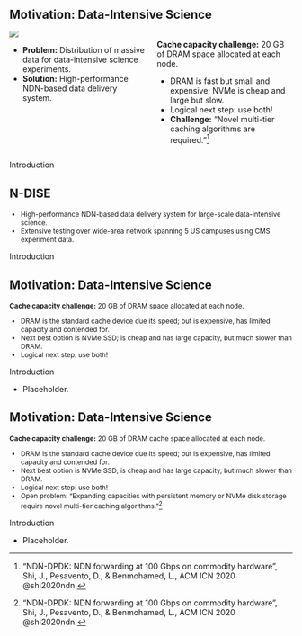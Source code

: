 ## Motivation: Data-Intensive Science {.smaller}

::: columns
::: {.column width="50%"}
![](images/lhcopen_data.svg){style="display: block; margin-top:-20px;"}

- **Problem:** Distribution of massive data for data-intensive science experiments.
- **Solution:** High-performance NDN-based data delivery system.

:::
::: {.column width="50%"}

**Cache capacity challenge:** 20 GB of DRAM space allocated at each node.

- DRAM is fast but small and expensive; NVMe is cheap and large but slow.
- Logical next step: use both!
- **Challenge:** "Novel multi-tier caching algorithms are required."[^ndndpdk]

:::
:::

[^ndndpdk]: "NDN-DPDK: NDN forwarding at 100 Gbps on commodity hardware", Shi, J., Pesavento, D., & Benmohamed, L., ACM ICN 2020 @shi2020ndn.

::: {.footer}
Introduction
:::

## N-DISE

::: {style="font-size: 85%;"}
-   High-performance NDN-based data delivery system for large-scale data-intensive science.
-   Extensive testing over wide-area network spanning 5 US campuses using CMS experiment data.
:::

::: {.footer}
Introduction
:::

## Motivation: Data-Intensive Science {.smaller}

::: {style="font-size: 85%;"}
**Cache capacity challenge:** 20 GB of DRAM space allocated at each node.

::: {.incremental}
-   DRAM is the standard cache device due its speed; but is expensive, has limited capacity and contended for.
-   Next best option is NVMe SSD; is cheap and has large capacity, but much slower than DRAM.
-   Logical next step: use both! 
:::
:::

::: {.footer}
Introduction
:::

::: {.notes}
- Placeholder.
:::

## Motivation: Data-Intensive Science

::: {style="font-size: 85%;"}
**Cache capacity challenge:** 20 GB of DRAM cache space allocated at each node.

-   DRAM is the standard cache device due its speed; but is expensive, has limited capacity and contended for.
-   Next best option is NVMe SSD; is cheap and has large capacity, but much slower than DRAM.
-   Logical next step: use both! 
-   Open problem: "Expanding capacities with persistent memory or NVMe disk storage require novel multi-tier caching algorithms."[^ndndpdk]
:::

[^ndndpdk]: "NDN-DPDK: NDN forwarding at 100 Gbps on commodity hardware", Shi, J., Pesavento, D., & Benmohamed, L., ACM ICN 2020 @shi2020ndn.

::: {.footer}
Introduction
:::

::: {.notes}
- Placeholder.
:::